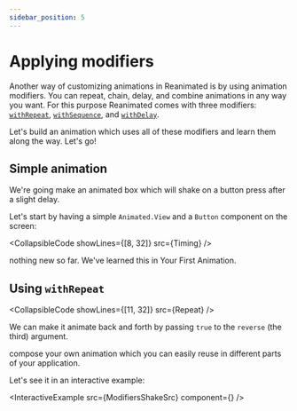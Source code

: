 ```yaml
---
sidebar_position: 5
---
```


# Applying modifiers

Another way of customizing animations in Reanimated is by using animation modifiers. You can repeat, chain, delay, and combine animations in any way you want. For this purpose Reanimated comes with three modifiers: [`withRepeat`](/docs/animations/with-repeat), [`withSequence`](/docs/animations/with-sequence), and [`withDelay`](/docs/animations/with-delay).

Let's build an animation which uses all of these modifiers and learn them along the way. Let's go!

## Simple animation

We're going make an animated box which will shake on a button press after a slight delay.

Let's start by having a simple `Animated.View` and a `Button` component on the screen:


<CollapsibleCode showLines={[8, 32]} src={Timing} />

nothing new so far. We've learned this in Your First Animation.

## Using `withRepeat`


<CollapsibleCode showLines={[11, 32]} src={Repeat} />

We can make it animate back and forth by passing `true` to the `reverse` (the third) argument.

compose your own animation which you can easily reuse in different parts of your application.

Let's see it in an interactive example:


<InteractiveExample src={ModifiersShakeSrc} component={<ModifiersShake />} />
